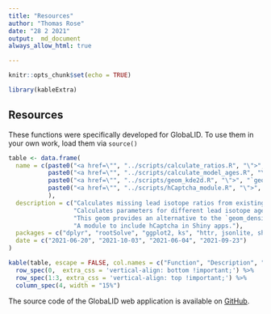```yaml
---
title: "Resources"
author: "Thomas Rose"
date: "28 2 2021"
output:  md_document
always_allow_html: true

---
```


```r
knitr::opts_chunk$set(echo = TRUE)

library(kableExtra)
```
## Resources

These functions were specifically developed for GlobaLID. To use them in your own work, load them via `source()`

```r
table <- data.frame(
  name = c(paste0("<a href=\"", "../scripts/calculate_ratios.R", "\">", "`LI_ratios_all()`", "</a>"), 
           paste0("<a href=\"", "../scripts/calculate_model_ages.R", "\">", "`LI_model_age()`", "</a>"),
           paste0("<a href=\"", "../scripts/geom_kde2d.R", "\">", "`geom_kde2d()`", "</a>"), 
           paste0("<a href=\"", "../scripts/hCaptcha_module.R", "\">", "`hCaptcha module for Shiny`", "</a>")
           ), 
  description = c("Calculates missing lead isotope ratios from existing ones.", 
                  "Calculates parameters for different lead isotope age models. The function provides convenient access to the different age model function, that are also part of this script. Currently supported age models: Stacey & Kramers (1975), Cumming & Richards (1975), Albarède & Juteau (1984), and Albarède et al. (2012).", 
                  "This geom provides an alternative to the `geom_density_2d()` of the package ggplot2 for plotting 2D kernel density estimates based on quantiles.", 
                  "A module to include hCaptcha in Shiny apps."), 
  packages = c("dplyr", "rootSolve", "ggplot2, ks", "httr, jsonlite, shiny"), 
  date = c("2021-06-20", "2021-10-03", "2021-06-04", "2021-09-23")
)

kable(table, escape = FALSE, col.names = c("Function", "Description", "Required packages", "Date"), table.attr='cellpadding="5"') %>%
  row_spec(0,  extra_css = 'vertical-align: bottom !important;') %>%
  row_spec(1:3, extra_css = 'vertical-align: top !important;') %>%
  column_spec(4, width = "15%")

```

The source code of the GlobaLID web application is available on [GitHub](https://github.com/archmetalDBM/GlobaLID-App). 


